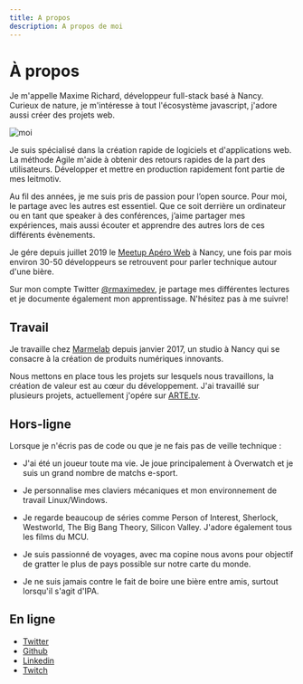 ```yaml
---
title: A propos
description: A propos de moi
---
```


# À propos

Je m'appelle Maxime Richard, développeur full-stack basé à Nancy. Curieux de nature, je m'intéresse à tout l'écosystème javascript, j'adore aussi créer des projets web.

![moi](../images/desk.jpg)

Je suis spécialisé dans la création rapide de logiciels et d'applications web. La méthode Agile m'aide à obtenir des retours rapides de la part des utilisateurs. Développer et mettre en production rapidement font partie de mes leitmotiv.

Au fil des années, je me suis pris de passion pour l’open source. Pour moi, le partage avec les autres est essentiel. Que ce soit derrière un ordinateur ou en tant que speaker à des conférences, j’aime partager mes expériences, mais aussi écouter et apprendre des autres lors de ces différents évènements.

Je gére depuis juillet 2019 le [Meetup Apéro Web](https://twitter.com/AperoWebNancy) à Nancy, une fois par mois environ 30-50 développeurs se retrouvent pour parler technique autour d'une bière.

Sur mon compte Twitter [@rmaximedev](https://twitter.com/rmaximedev), je partage mes différentes lectures et je documente également mon apprentissage. N'hésitez pas à me suivre!

<!-- Pour tous les fans de setup ou encore de gadgets, j'ai créé une page spéciale rien que pour vous, suivez-moi par [ici](/setup)👩🏻&zwj;💻 -->

## Travail

Je travaille chez [Marmelab](https://marmelab.com/en/) depuis janvier 2017, un studio à Nancy qui se consacre à la création de produits numériques innovants.

Nous mettons en place tous les projets sur lesquels nous travaillons, la création de valeur est au cœur du développement. J'ai travaillé sur plusieurs projets, actuellement j'opére sur [ARTE.tv](https://www.arte.tv/).

## Hors-ligne

Lorsque je n'écris pas de code ou que je ne fais pas de veille technique :

-   J'ai été un joueur toute ma vie. Je joue principalement à Overwatch et je suis un grand nombre de matchs e-sport.

-   Je personnalise mes claviers mécaniques et mon environnement de travail Linux/Windows.

-   Je regarde beaucoup de séries comme Person of Interest, Sherlock, Westworld, The Big Bang Theory, Silicon Valley. J'adore également tous les films du MCU.

-   Je suis passionné de voyages, avec ma copine nous avons pour objectif de gratter le plus de pays possible sur notre carte du monde.

-   Je ne suis jamais contre le fait de boire une bière entre amis, surtout lorsqu'il s'agit d'IPA.

## En ligne

-   [Twitter](https://twitter.com/rmaximedev)
-   [Github](https://github.com/zyhou/)
-   [Linkedin](https://www.linkedin.com/in/maximerichard9/)
-   [Twitch](https://www.twitch.tv/zyhou)

